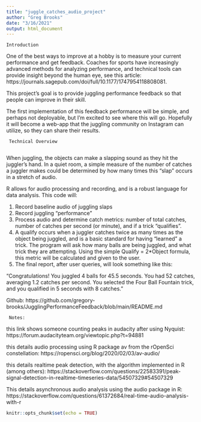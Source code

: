 ---
title: "juggle_catches_audio_project"
author: "Greg Brooks"
date: "3/16/2021"
output: html_document
---

    Introduction
    
One of the best ways to improve at a hobby is to measure your current performance and get feedback. Coaches for sports have increasingly advanced methods for analyzing performance, and technical tools can provide insight beyond the human eye, see this article: https://journals.sagepub.com/doi/full/10.1177/1747954118808081. 

This project's goal is to provide juggling performance feedback so that people can improve in their skill. 

The first implementation of this feedback performance will be simple, and perhaps not deployable, but I'm excited to see where this will go. Hopefully it will become a web-app that the juggling community on Instagram can utilize, so they can share their results. 

     Technical Overview
     
When juggling, the objects can make a slapping sound as they hit the juggler's hand. In a quiet room, a simple measure of the number of catches a juggler makes could be determined by how many times this "slap" occurs in a stretch of audio.

R allows for audio processing and recording, and is a robust language for data analysis. This code will:
     
  1. Record baseline audio of juggling slaps
  2. Record juggling "performance"
  3. Process audio and determine catch metrics: number of total catches, number of       catches per second (or minute), and if a trick "qualifies".
  4. A qualify occurs when a juggler catches twice as many times as the object being      juggled, and is a basic standard for having "learned" a trick. The program will      ask how many balls are being juggled, and what trick they are attempting. Using      the simple Qualify = 2*Object formula, this metric will be calculated and given      to the user.
  5. The final report, after user queries, will look something like this:
  
  "Congratulations! You juggled 4 balls for 45.5 seconds. You had 52 catches, averaging 1.2 catches per second. You selected the Four Ball Fountain trick, and you qualified in 5 seconds with 8 catches."
    
Github: https://github.com/gregory-brooks/JugglingPerformanceFeedback/blob/main/README.md

     Notes: 

this link shows someone counting peaks in audacity after using Nyquist: https://forum.audacityteam.org/viewtopic.php?t=94881

this details audio processing using R package av from the rOpenSci constellation: https://ropensci.org/blog/2020/02/03/av-audio/

this details realtime peak detection, with the algorithm implemented in R (among others): https://stackoverflow.com/questions/22583391/peak-signal-detection-in-realtime-timeseries-data/54507329#54507329

This details asynchronous audio analysis using the audio package in R: https://stackoverflow.com/questions/61372684/real-time-audio-analysis-with-r


```{r setup, include=FALSE}
knitr::opts_chunk$set(echo = TRUE)
```

